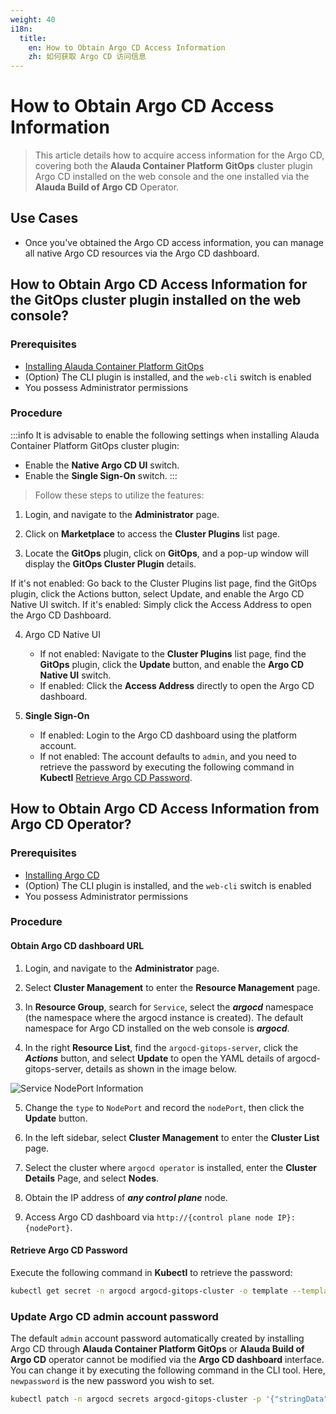 ```yaml
---
weight: 40
i18n:
  title:
    en: How to Obtain Argo CD Access Information
    zh: 如何获取 Argo CD 访问信息
---
```


# How to Obtain Argo CD Access Information

> This article details how to acquire access information for the Argo CD, covering both the **Alauda Container Platform GitOps** cluster plugin Argo CD installed on the web console and the one installed via the **Alauda Build of Argo CD** Operator.

## Use Cases

- Once you've obtained the Argo CD access information, you can manage all native Argo CD resources via the Argo CD dashboard.

## How to Obtain Argo CD Access Information for the GitOps cluster plugin installed on the web console?

### Prerequisites

- [Installing Alauda Container Platform GitOps](../install_gitops/install_gitops_plugin.mdx)
- (Option) The CLI plugin is installed, and the `web-cli` switch is enabled
- You possess Administrator permissions

### Procedure

:::info
It is advisable to enable the following settings when installing Alauda Container Platform GitOps cluster plugin:
- Enable the **Native Argo CD UI** switch.
- Enable the **Single Sign-On** switch.
:::

> Follow these steps to utilize the features:

1. Login, and navigate to the **Administrator** page.

2. Click on **Marketplace** to access the **Cluster Plugins** list page.

3. Locate the **GitOps** plugin, click on **GitOps**, and a pop-up window will display the **GitOps Cluster Plugin** details.

If it's not enabled: Go back to the Cluster Plugins list page, find the GitOps plugin, click the Actions button, select Update, and enable the Argo CD Native UI switch.
If it's enabled: Simply click the Access Address to open the Argo CD Dashboard.

4. Argo CD Native UI
   - If not enabled: Navigate to the **Cluster Plugins** list page, find the **GitOps** plugin, click the **Update** button, and enable the **Argo CD Native UI** switch.
   - If enabled: Click the **Access Address** directly to open the Argo CD dashboard.

5. **Single Sign-On**
   - If enabled: Login to the Argo CD dashboard using the platform account.
   - If not enabled: The account defaults to `admin`, and you need to retrieve the password by executing the following command in **Kubectl** [Retrieve Argo CD Password](#argocd-password-cli).

## How to Obtain Argo CD Access Information from Argo CD Operator?

### Prerequisites
- [Installing Argo CD](../install_gitops/install_argocd_operator.mdx)
- (Option) The CLI plugin is installed, and the `web-cli` switch is enabled
- You possess Administrator permissions

### Procedure

#### Obtain Argo CD dashboard URL

1. Login, and navigate to the **Administrator** page.

2. Select **Cluster Management** to enter the **Resource Management** page.

3. In **Resource Group**, search for `Service`, select the ***argocd*** namespace (the namespace where the argocd instance is created). The default namespace for Argo CD installed on the web console is ***argocd***.

4. In the right **Resource List**, find the `argocd-gitops-server`, click the ***Actions*** button, and select **Update** to open the YAML details of argocd-gitops-server, details as shown in the image below.

![Service NodePort Information](../assets/argo_cd_service_nodeport.png "Service NodePort Information")

5. Change the `type` to `NodePort` and record the `nodePort`, then click the **Update** button.

6. In the left sidebar, select **Cluster Management** to enter the **Cluster List** page.

7. Select the cluster where `argocd operator` is installed, enter the **Cluster Details** Page, and select **Nodes**.

8. Obtain the IP address of ***any control plane*** node.

9. Access Argo CD dashboard via `http://{control plane node IP}:{nodePort}`.

#### Retrieve Argo CD Password
Execute the following command in **Kubectl** to retrieve the password:

```bash
kubectl get secret -n argocd argocd-gitops-cluster -o template --template='{{index .data "admin.password"}}'|base64 -d
```

### Update Argo CD admin account password<a id="argocd-update-password-cli" />

The default `admin` account password automatically created by installing Argo CD through **Alauda Container Platform GitOps** or **Alauda Build of Argo CD** operator cannot be modified via the **Argo CD dashboard** interface. You can change it by executing the following command in the CLI tool. Here, `newpassword` is the new password you wish to set.

```bash
kubectl patch -n argocd secrets argocd-gitops-cluster -p '{"stringData":{"admin.password":"<newpassword>"}}'
```
